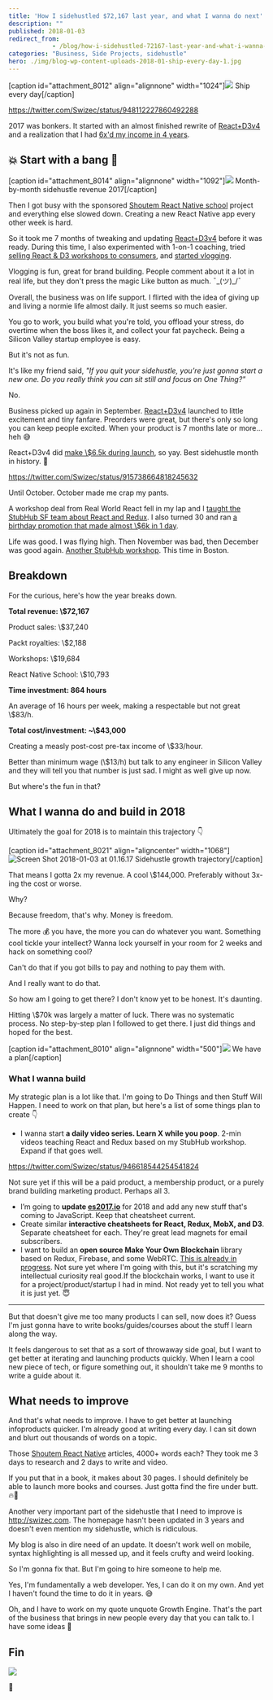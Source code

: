 ```yaml
---
title: 'How I sidehustled $72,167 last year, and what I wanna do next'
description: ""
published: 2018-01-03
redirect_from: 
            - /blog/how-i-sidehustled-72167-last-year-and-what-i-wanna-do-next/swizec/8016
categories: "Business, Side Projects, sidehustle"
hero: ./img/blog-wp-content-uploads-2018-01-ship-every-day-1.jpg
---
```


\[caption id="attachment_8012" align="alignnone" width="1024"]![](./img/blog-wp-content-uploads-2018-01-ship-every-day-1.jpg) Ship every day\[/caption]

<https://twitter.com/Swizec/status/948112227860492288>

2017 was bonkers. It started with an almost finished rewrite of [React+D3v4](https://swizec.com/reactd3js/) and a realization that I had [6x'd my income in 4 years](https://swizec.com/blog/learned-6x-income-4-years/swizec/7340).

## 💥 Start with a bang 💪

\[caption id="attachment_8014" align="alignnone" width="1092"]![](./img/blog-wp-content-uploads-2018-01-revenue-chart.png) Month-by-month sidehustle revenue 2017\[/caption]

Then I got busy with the sponsored [Shoutem React Native school](http://reactnative.school) project and everything else slowed down. Creating a new React Native app every other week is hard.

So it took me 7 months of tweaking and updating [React+D3v4](https://swizec.com/reactd3js/) before it was ready. During this time, I also experimented with 1-on-1 coaching, tried [selling React & D3 workshops to consumers](https://swizec.com/blog/boutique-react-d3v4-workshop/swizec/7519), and [started vlogging](https://www.youtube.com/SwizecTeller).

Vlogging is fun, great for brand building. People comment about it a lot in real life, but they don't press the magic Like button as much. ¯\_(ツ)\_/¯

Overall, the business was on life support. I flirted with the idea of giving up and living a normie life almost daily. It just seems so much easier.

You go to work, you build what you're told, you offload your stress, do overtime when the boss likes it, and collect your fat paycheck. Being a Silicon Valley startup employee is easy.

But it's not as fun.

It's like my friend said, _"If you quit your sidehustle, you're just gonna start a new one. Do you really think you can sit still and focus on One Thing?"_

No.

Business picked up again in September. [React+D3v4](https://swizec.com/reactd3js) launched to little excitement and tiny fanfare. Preorders were great, but there's only so long you can keep people excited. When your product is 7 months late or more… heh 😅

React+D3v4 did [make \\$6.5k during launch](https://swizec.com/blog/9013-september-sidehustle-report-why-the-react-d3v4-launch/swizec/7837), so yay. Best sidehustle month in history. 💪

<https://twitter.com/Swizec/status/915738664818245632>

Until October. October made me crap my pants.

A workshop deal from Real World React fell in my lap and I [taught the StubHub SF team about React and Redux](https://swizec.com/blog/teaching-stubhub-react-redux/swizec/7860). I also turned 30 and ran [a birthday promotion that made almost \\$6k in 1 day](https://swizec.com/blog/16661-october-sidehustle-report/swizec/7883).

Life was good. I was flying high. Then November was bad, then December was good again. [Another StubHub workshop](https://swizec.com/blog/teaching-backend-devs-react-redux-stubhub-boston/swizec/7952). This time in Boston.

## Breakdown

For the curious, here's how the year breaks down.

**Total revenue: \\$72,167**

Product sales: \\$37,240

Packt royalties: \\$2,188

Workshops: \\$19,684

React Native School: \\$10,793

**Time investment: 864 hours**

An average of 16 hours per week, making a respectable but not great \\$83/h.

**Total cost/investment: ~\\$43,000**

Creating a measly post-cost pre-tax income of \\$33/hour.

Better than minimum wage (\\$13/h) but talk to any engineer in Silicon Valley and they will tell you that number is just sad. I might as well give up now.

But where's the fun in that?

## What I wanna do and build in 2018

Ultimately the goal for 2018 is to maintain this trajectory 👇

\[caption id="attachment_8021" align="aligncenter" width="1068"]![Screen Shot 2018-01-03 at 01.16.17](./img/blog-wp-content-uploads-2018-01-Screen-Shot-2018-01-03-at-01.16.17.png) Sidehustle growth trajectory\[/caption]

That means I gotta 2x my revenue. A cool \\$144,000. Preferably without 3x-ing the cost or worse.

Why?

Because freedom, that's why. Money is freedom.

The more 💰 you have, the more you can do whatever you want. Something cool tickle your intellect? Wanna lock yourself in your room for 2 weeks and hack on something cool?

Can't do that if you got bills to pay and nothing to pay them with.

And I really want to do that.

So how am I going to get there? I don't know yet to be honest. It's daunting.

Hitting \\$70k was largely a matter of luck. There was no systematic process. No step-by-step plan I followed to get there. I just did things and hoped for the best.

\[caption id="attachment_8010" align="alignnone" width="500"]![](./img/blog-wp-content-uploads-2018-01-strategic-plan.jpg) We have a plan\[/caption]

### What I wanna build

My strategic plan is a lot like that. I'm going to Do Things and then Stuff Will Happen. I need to work on that plan, but here's a list of some things plan to create 👇

-   I wanna start **a daily video series. Learn X while you poop**. 2-min videos teaching React and Redux based on my StubHub workshop. Expand if that goes well.

<https://twitter.com/Swizec/status/946618544254541824>

Not sure yet if this will be a paid product, a membership product, or a purely brand building marketing product. Perhaps all 3.

-   I’m going to **update [es2017.io](https://es2017.io)** for 2018 and add any new stuff that's coming to JavaScript. Keep that cheatsheet current.
-   Create similar **interactive cheatsheets for React, Redux, MobX, and D3**. Separate cheatsheet for each. They're great lead magnets for email subscribers.
-   I want to build an **open source Make Your Own Blockchain** library based on Redux, Firebase, and some WebRTC. [This is already in progress](https://swizec.com/blog/blockchain-backed-redux-clone-105-lines-code/swizec/7980). Not sure yet where I'm going with this, but it's scratching my intellectual curiosity real good.If the blockchain works, I want to use it for a project/product/startup I had in mind. Not ready yet to tell you what it is just yet. 😇

* * *

But that doesn't give me too many products I can sell, now does it? Guess I'm just gonna have to write books/guides/courses about the stuff I learn along the way.

It feels dangerous to set that as a sort of throwaway side goal, but I want to get better at iterating and launching products quickly. When I learn a cool new piece of tech, or figure something out, it shouldn't take me 9 months to write a guide about it.

## What needs to improve

And that's what needs to improve. I have to get better at launching infoproducts quicker. I'm already good at writing every day. I can sit down and blurt out thousands of words on a topic.

Those [Shoutem React Native](http://reactnative.school) articles, 4000+ words each? They took me 3 days to research and 2 days to write and video.

If you put that in a book, it makes about 30 pages. I should definitely be able to launch more books and courses. Just gotta find the fire under butt. 🔥🍑

Another very important part of the sidehustle that I need to improve is <http://swizec.com>. The homepage hasn't been updated in 3 years and doesn't even mention my sidehustle, which is ridiculous.

My blog is also in dire need of an update. It doesn't work well on mobile, syntax highlighting is all messed up, and it feels crufty and weird looking.

So I'm gonna fix that. But I'm going to hire someone to help me.

Yes, I'm fundamentally a web developer. Yes, I can do it on my own. And yet I haven't found the time to do it in years. 😅

Oh, and I have to work on my quote unquote Growth Engine. That's the part of the business that brings in new people every day that you can talk to. I have some ideas 🤔

## Fin

![](./img/media-POekkUcKs16gg-200.gif)

🤘
